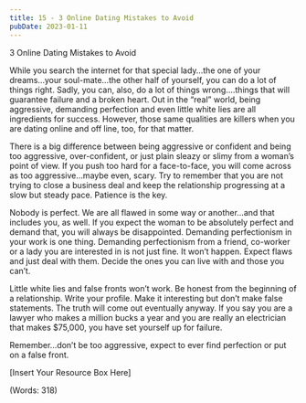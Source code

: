 ```yaml
---
title: 15 - 3 Online Dating Mistakes to Avoid
pubDate: 2023-01-11
---
```


3 Online Dating Mistakes to Avoid


While you search the internet for that special lady…the one of your dreams…your soul-mate…the other half of yourself, you can do a lot of things right.  Sadly, you can, also, do a lot of things wrong….things that will guarantee failure and a broken heart.   Out in the “real” world, being aggressive, demanding perfection and even little white lies are all ingredients for success.  However, those same qualities are killers when you are dating online and off line, too, for that matter.  

There is a big difference between being aggressive or confident and being too aggressive, over-confident, or just plain sleazy or slimy from a woman’s point of view. If you push too hard for a face-to-face, you will come across as too aggressive…maybe even, scary.  Try to remember that you are not trying to close a business deal and keep the relationship progressing at a slow but steady pace.  Patience is the key.  

Nobody is perfect.  We are all flawed in some way or another…and that includes you, as well.  If you expect the woman to be absolutely perfect and demand that, you will always be disappointed.  Demanding perfectionism in your work is one thing.  Demanding perfectionism from a friend, co-worker or a lady you are interested in is not just fine.  It won’t happen.  Expect flaws and just deal with them.  Decide the ones you can live with and those you can’t.  

Little white lies and false fronts won’t work.  Be honest from the beginning of a relationship.  Write your profile.  Make it interesting but don’t make false statements.  The truth will come out eventually anyway.  If you say you are a lawyer who makes a million bucks a year and you are really an electrician that makes $75,000, you have set yourself up for failure.  

Remember…don’t be too aggressive, expect to ever find perfection or put on a false front.  


[Insert Your Resource Box Here]

(Words: 318)